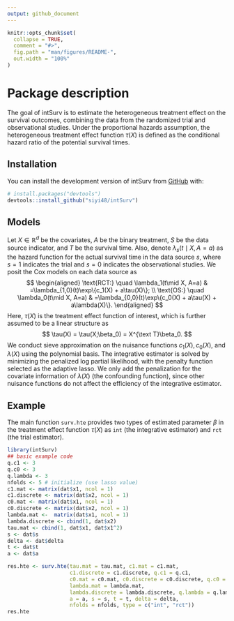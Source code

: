 ```yaml
---
output: github_document
---
```


<!-- README.md is generated from README.Rmd. Please edit that file -->

```r
knitr::opts_chunk$set(
  collapse = TRUE,
  comment = "#>",
  fig.path = "man/figures/README-",
  out.width = "100%"
)
```

# Package description

<!-- badges: start -->

<!-- badges: end -->

The goal of intSurv is to estimate the heterogeneous treatment effect on the survival outcomes, combining the data from the randomized trial and observational studies. Under the proportional hazards assumption, the heterogeneous treatment effect function $\tau(X)$ is defined as the conditional hazard ratio of the potential survival times.

## Installation

You can install the development version of intSurv from [GitHub](https://github.com/) with:

``` r
# install.packages("devtools")
devtools::install_github("siyi48/intSurv")
```

## Models

Let $X\in \mathbb{R}^d$ be the covariates, $A$ be the binary treatment, $S$ be the data source indicator, and $T$ be the survival time. Also, denote $\lambda_s(t\mid X, A=a)$ as the hazard function for the actual survival time in the data source $s$, where $s=1$ indicates the trial and $s=0$ indicates the observational studies. We posit the Cox models on each data source as 
$$
\begin{aligned}
\text{RCT:} \quad \lambda_1(t\mid X, A=a) & =\lambda_{1,0}(t)\exp\{c_1(X) + a\tau(X)\}; \\
\text{OS:} \quad \lambda_0(t\mid X, A=a) & =\lambda_{0,0}(t)\exp\{c_0(X) + a\tau(X) + a\lambda(X)\}.
\end{aligned}
$$
Here, $\tau(X)$ is the treatment effect function of interest, which is further assumed to be a linear structure as
$$
\tau(X) = \tau(X;\beta_0) = X^{\text T}\beta_0.
$$
We conduct sieve approximation on the nuisance functions $c_1(X), c_0(X)$, and $\lambda(X)$ using the polynomial basis. The integrative estimator is solved by minimizing the penalized log partial likelihood, with the penalty function selected as the adaptive lasso. We only add the penalization for the covariate information of $\lambda(X)$ (the confounding function), since other nuisance functions do not affect the efficiency of the integrative estimator. 

## Example

The main function `surv.hte` provides two types of estimated parameter $\beta$ in the treatment effect function $\tau(X)$ as `int` (the integrative estimator) and `rct` (the trial estimator).

```r
library(intSurv)
## basic example code
q.c1 <- 3
q.c0 <- 3
q.lambda <- 3
nfolds <- 5 # initialize (use lasso value)
c1.mat <- matrix(dat$x1, ncol = 1)
c1.discrete <- matrix(dat$x2, ncol = 1)
c0.mat <- matrix(dat$x1, ncol = 1)
c0.discrete <- matrix(dat$x2, ncol = 1)
lambda.mat <-  matrix(dat$x1, ncol = 1)
lambda.discrete <- cbind(1, dat$x2)
tau.mat <- cbind(1, dat$x1, dat$x1^2)
s <- dat$s
delta <- dat$delta
t <- dat$t
a <- dat$a

res.hte <- surv.hte(tau.mat = tau.mat, c1.mat = c1.mat,
                    c1.discrete = c1.discrete, q.c1 = q.c1,
                    c0.mat = c0.mat, c0.discrete = c0.discrete, q.c0 = q.c0,
                    lambda.mat = lambda.mat,
                    lambda.discrete = lambda.discrete, q.lambda = q.lambda,
                    a = a, s = s, t = t, delta = delta,
                    nfolds = nfolds, type = c("int", "rct"))
res.hte
```


